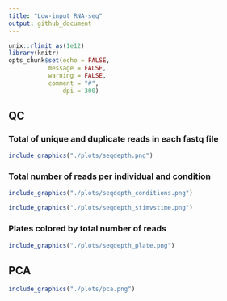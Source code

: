 ```yaml
---
title: "Low-input RNA-seq"
output: github_document
---
```


```r
unix::rlimit_as(1e12)
library(knitr)
opts_chunk$set(echo = FALSE, 
	       message = FALSE, 
	       warning = FALSE, 
	       comment = "#",
               dpi = 300)
```

## QC

### Total of unique and duplicate reads in each fastq file

```r
include_graphics("./plots/seqdepth.png")
```

### Total number of reads per individual and condition

```r
include_graphics("./plots/seqdepth_conditions.png")
```

```r
include_graphics("./plots/seqdepth_stimvstime.png")
```

### Plates colored by total number of reads

```r
include_graphics("./plots/seqdepth_plate.png")
```


## PCA

```r
include_graphics("./plots/pca.png")
```

